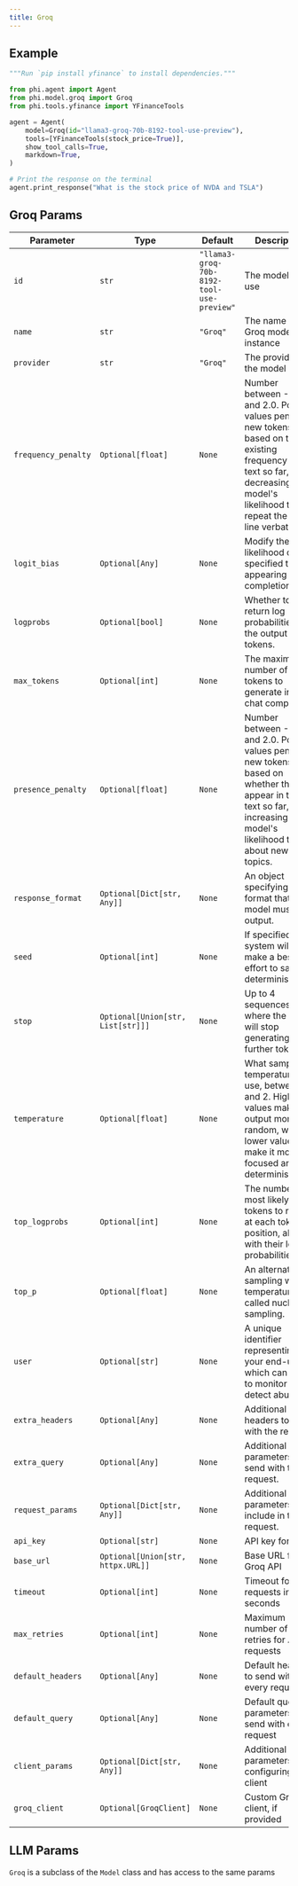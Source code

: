 ```yaml
---
title: Groq
---
```


## Example

<CodeGroup>

```python agent.py
"""Run `pip install yfinance` to install dependencies."""

from phi.agent import Agent
from phi.model.groq import Groq
from phi.tools.yfinance import YFinanceTools

agent = Agent(
    model=Groq(id="llama3-groq-70b-8192-tool-use-preview"),
    tools=[YFinanceTools(stock_price=True)],
    show_tool_calls=True,
    markdown=True,
)

# Print the response on the terminal
agent.print_response("What is the stock price of NVDA and TSLA")

```

</CodeGroup>

## Groq Params

| Parameter | Type | Default | Description |
|-----------|------|---------|-------------|
| `id` | `str` | `"llama3-groq-70b-8192-tool-use-preview"` | The model ID to use |
| `name` | `str` | `"Groq"` | The name of the Groq model instance |
| `provider` | `str` | `"Groq"` | The provider of the model |
| `frequency_penalty` | `Optional[float]` | `None` | Number between -2.0 and 2.0. Positive values penalize new tokens based on their existing frequency in the text so far, decreasing the model's likelihood to repeat the same line verbatim. |
| `logit_bias` | `Optional[Any]` | `None` | Modify the likelihood of specified tokens appearing in the completion. |
| `logprobs` | `Optional[bool]` | `None` | Whether to return log probabilities of the output tokens. |
| `max_tokens` | `Optional[int]` | `None` | The maximum number of tokens to generate in the chat completion. |
| `presence_penalty` | `Optional[float]` | `None` | Number between -2.0 and 2.0. Positive values penalize new tokens based on whether they appear in the text so far, increasing the model's likelihood to talk about new topics. |
| `response_format` | `Optional[Dict[str, Any]]` | `None` | An object specifying the format that the model must output. |
| `seed` | `Optional[int]` | `None` | If specified, the system will make a best effort to sample deterministically. |
| `stop` | `Optional[Union[str, List[str]]]` | `None` | Up to 4 sequences where the API will stop generating further tokens. |
| `temperature` | `Optional[float]` | `None` | What sampling temperature to use, between 0 and 2. Higher values make the output more random, while lower values make it more focused and deterministic. |
| `top_logprobs` | `Optional[int]` | `None` | The number of most likely tokens to return at each token position, along with their log probabilities. |
| `top_p` | `Optional[float]` | `None` | An alternative to sampling with temperature, called nucleus sampling. |
| `user` | `Optional[str]` | `None` | A unique identifier representing your end-user, which can help to monitor and detect abuse. |
| `extra_headers` | `Optional[Any]` | `None` | Additional headers to send with the request. |
| `extra_query` | `Optional[Any]` | `None` | Additional query parameters to send with the request. |
| `request_params` | `Optional[Dict[str, Any]]` | `None` | Additional parameters to include in the request. |
| `api_key` | `Optional[str]` | `None` | API key for Groq |
| `base_url` | `Optional[Union[str, httpx.URL]]` | `None` | Base URL for the Groq API |
| `timeout` | `Optional[int]` | `None` | Timeout for API requests in seconds |
| `max_retries` | `Optional[int]` | `None` | Maximum number of retries for API requests |
| `default_headers` | `Optional[Any]` | `None` | Default headers to send with every request |
| `default_query` | `Optional[Any]` | `None` | Default query parameters to send with every request |
| `client_params` | `Optional[Dict[str, Any]]` | `None` | Additional parameters for configuring the client |
| `groq_client` | `Optional[GroqClient]` | `None` | Custom Groq client, if provided |

## LLM Params

`Groq` is a subclass of the `Model` class and has access to the same params

<Snippet file="model-base-reference.mdx" />
